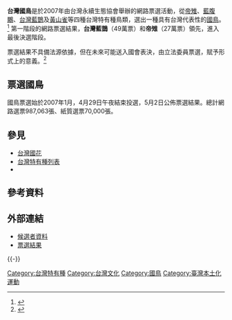 {{multiple image
| direction = vertical
| width = 240
| image1 = Urocissa caerulea.jpg
| caption1 = [[台灣藍鵲|台灣藍鵲]]（49萬票）
| image2 = Mikado Pheasant 398.jpg
| caption2 = [[帝雉|帝雉]]（27萬票）
}}

'''台灣國鳥'''是於2007年由台灣永續生態協會舉辦的網路票選活動，從[[帝雉|帝雉]]、[[藍腹鷴|藍腹鷴]]、[[台灣藍鵲|台灣藍鵲]]及[[黃山雀|黃山雀]]等四種台灣特有種鳥類，選出一種具有台灣代表性的[[國鳥|國鳥]]。<ref>{{cite web|author=鄭旭凱|title=國鳥選拔 蘇治芬力挺台灣藍鵲|url=https://news.ltn.com.tw/news/local/paper/111704|publisher=自由時報|date=2007-01-16|access-date=2021-09-24|archive-date=2021-09-24|archive-url=https://web.archive.org/web/20210924030008/https://news.ltn.com.tw/news/local/paper/111704|dead-url=no}}</ref> 第一階段的網路票選結果，'''台灣藍鵲'''（49萬票）和'''帝雉'''（27萬票）領先，進入最後決選階段。

票選結果不具備法源依據，但在未來可能送入國會表決，由立法委員票選，賦予形式上的意義。<ref>{{cite web|title=誰是國鳥？　藍鵲帝雉送立院表決|url=https://news.tvbs.com.tw/politics/326095|publisher=TVBS|date=2007-05-02|access-date=2021-09-24|archive-date=2021-09-24|archive-url=https://web.archive.org/web/20210924030009/https://news.tvbs.com.tw/politics/326095|dead-url=no}}</ref>

== 票選國鳥 ==
國鳥票選始於2007年1月，4月29日午夜結束投選，5月2日公佈票選結果。總計網路選票987,063張、紙質選票70,000張。

{{glossary}}
{{term|id=台灣藍鵲|[[台灣藍鵲|台灣藍鵲]]}}
{{defn|學名''Urocissa caerulea''，台灣特有種鳥類，別名長尾山娘，票選結果491,572。}}

{{term|id=帝雉|[[帝雉|帝雉]]}}
{{defn|學名''Syrmaticus mikado''，台灣特有種鳥類，別名黑長尾雉、烏雉、海雉，票選結果277,178。}}

{{term|id=黃山雀|[[黃山雀|黃山雀]]}}
{{defn|學名''Machlolophus holsti''，台灣特有種鳥類，別名台灣四十雀、師公，票選結果120,498。}}

{{term|id=藍腹鷴|[[藍腹鷴|藍腹鷴]]}}
{{defn|學名''Lophura swinhoii''，台灣特有種鳥類，別名藍鷴、山雞、紅脚山雞、華雞，票選結果97,815。}}

{{glossary end}}

== 參見 ==
* [[台灣國花|台灣國花]]
* [[台灣特有種列表|台灣特有種列表]]
* {{Section link|台灣動物特有種列表|鳥類}}

== 參考資料 ==
{{reflist}}

== 外部連結 ==
* [https://www.birdingintaiwan.com/nationalbirdvoterob.htm 候選者資料] {{Wayback|url=https://www.birdingintaiwan.com/nationalbirdvoterob.htm |date=20210924081750 }}{{en icon}}
* [https://www.birdingintaiwan.com/voteresults.htm 票選結果] {{Wayback|url=https://www.birdingintaiwan.com/voteresults.htm |date=20210609010443 }}{{en icon}}
{{-}}
{{台灣小作品}}

[[Category:台灣特有種|Category:台灣特有種]]
[[Category:台灣文化|Category:台灣文化]]
[[Category:國鳥|Category:國鳥]]
[[Category:臺灣本土化運動|Category:臺灣本土化運動]]